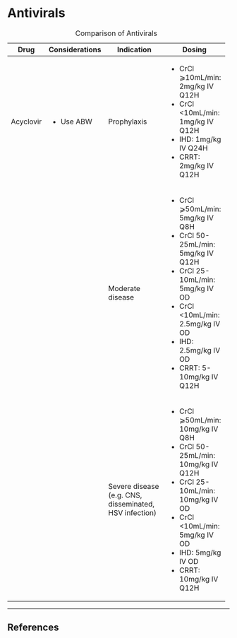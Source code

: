 # Antivirals

: Comparison of Antivirals

+-----------+----------------+--------------------------------------------------------+-------------------------------------+
| Drug      | Considerations | Indication                                             | Dosing                              |
+===========+================+========================================================+=====================================+
| Acyclovir | * Use ABW      | Prophylaxis                                            | * CrCl ⩾10mL/min: 2mg/kg IV Q12H    |
|           |                |                                                        | * CrCl <10mL/min: 1mg/kg IV Q12H    |
|           |                |                                                        | * IHD: 1mg/kg IV Q24H               |
|           |                |                                                        | * CRRT: 2mg/kg IV Q12H              |
+-----------+----------------+--------------------------------------------------------+-------------------------------------+
|           |                | Moderate disease                                       | * CrCl ⩾50mL/min: 5mg/kg IV Q8H     |
|           |                |                                                        | * CrCl 50-25mL/min: 5mg/kg IV Q12H  |
|           |                |                                                        | * CrCl 25-10mL/min: 5mg/kg IV OD    |
|           |                |                                                        | * CrCl <10mL/min: 2.5mg/kg IV OD    |
|           |                |                                                        | * IHD: 2.5mg/kg IV OD               |
|           |                |                                                        | * CRRT: 5-10mg/kg IV Q12H           |
+-----------+----------------+--------------------------------------------------------+-------------------------------------+
|           |                | Severe disease (e.g. CNS, disseminated, HSV infection) | * CrCl ⩾50mL/min: 10mg/kg IV Q8H    |
|           |                |                                                        | * CrCl 50-25mL/min: 10mg/kg IV Q12H |
|           |                |                                                        | * CrCl 25-10mL/min: 10mg/kg IV OD   |
|           |                |                                                        | * CrCl <10mL/min: 5mg/kg IV OD      |
|           |                |                                                        | * IHD: 5mg/kg IV OD                 |
|           |                |                                                        | * CRRT: 10mg/kg IV Q12H             |
+-----------+----------------+--------------------------------------------------------+-------------------------------------+

---

## References